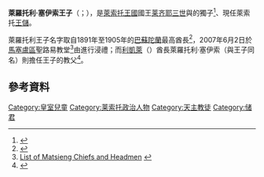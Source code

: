 {{多個問題|
{{Expand|time=2016-10-20T12:41:44+00:00}}
{{请求翻译|time=2016-10-20T12:41:44+00:00}}
}}
{{Infobox royalty|Prince
| name               = 萊羅托利王子<br>Prince Lerotholi
| title              = {{flag|Lesotho}}王子殿下<br />''HRH'' Prince Lerotholi of Lesotho
| native-name        = Prince Lerotholi
| full name          = 萊羅托利·''大衛''·莫哈托·貝倫·塞伊索<br>Lerotholi ''David'' Mohato Bereng Seeiso
| image              = 
| birth_date         = {{Birth date and age|df=yes|2007|04|18}}
| birth_place        = {{flag|Lesotho}}[[马塞卢|马塞卢]]
| spouse             = 
| issue              = 
| house              = [[莫舒舒一世|莫舒舒王朝]]
| father             = [[莱齐耶三世|莱齐耶三世]]
| mother             = {{le|玛塞纳蒂·莫哈托·塞伊索王后|Queen 'Masenate Mohato Seeiso}}
| religion           = [[天主教會|羅馬天主教]]
}}

'''萊羅托利·塞伊索王子'''（{{lang-en|Prince Lerotholi Seeiso}}；{{bd|2007年|4月18日|}}），是[[萊索托王國|萊索托王國]]國王[[莱齐耶三世|莱齐耶三世]]與{{le|玛塞纳蒂·莫哈托·塞伊索王后|Queen 'Masenate Mohato Seeiso}}的獨子<ref>{{Cite web |url=http://members.iinet.net.au/~royalty/states/africa/lesotho.html |title=Genealogy |access-date=2016-10-20 |archive-url=https://web.archive.org/web/20170630221838/http://members.iinet.net.au/~royalty/states/africa/lesotho.html |archive-date=2017-06-30 |dead-url=yes }}</ref>、現任萊索托[[王儲|王儲]]。

萊羅托利王子名字取自1891年至1905年的[[巴蘇陀族|巴蘇陀蘭]]最高酋長{{le|莱罗托利|Lerotholi}}<ref>{{cite news |title=Prince Celebrates 2nd Birthday With Orphans |url=http://www.lesotho.gov.ls/articles/2009/PRINCE_CELEBRATES_BIRTHDAY.php |publisher=Lesotho government |accessdate=19 May 2009 |archive-url=https://web.archive.org/web/20200506213311/http://www.lesotho.gov.ls/articles/2009/PRINCE_CELEBRATES_BIRTHDAY.php |archive-date=2020-05-06 |dead-url=yes }}</ref>，2007年6月2日於[[馬塞盧區|馬塞盧區]]聖路易教堂<ref>[http://eap.bl.uk/database/overview_item.a4d?catId=140755;r=21538 List of Matsieng Chiefs and Headmen] {{webarchive|url=https://web.archive.org/web/20160305112211/http://eap.bl.uk/database/overview_item.a4d?catId=140755;r=21538 |date=2016-03-05 }}</ref>由{{le|萊索托天主教|Roman Catholicism in Lesotho|萊索托教區主教}}{{le|伯納德·莫魯尼斯|Bernard Mohlalisi}}進行浸禮；而[[馬費滕區|利凱萊]]（{{lang|en|Likhoele}}）酋長萊羅托利·塞伊索（與王子同名）則擔任王子的教父<ref>{{cite news |title=Baptism of Prince Lerotholi |url=http://www.lesotho.gov.ls/articles/2007/Baptism_Prince_Lerotholi.php |publisher=Lesotho government |accessdate=19 May 2009 |deadurl=yes |archiveurl=https://web.archive.org/web/20070805041609/http://www.lesotho.gov.ls/articles/2007/Baptism_Prince_Lerotholi.php |archivedate=2007-08-05}}</ref>。

==參考資料==
{{reflist}}

{{Current heirs of monarchies}}

{{Authority control}}
{{DEFAULTSORT:Lerotholi Seeiso, Prince}}

[[Category:皇室兒童|Category:皇室兒童]]
[[Category:莱索托政治人物|Category:莱索托政治人物]]
[[Category:天主教徒|Category:天主教徒]]
[[Category:储君|Category:储君]]